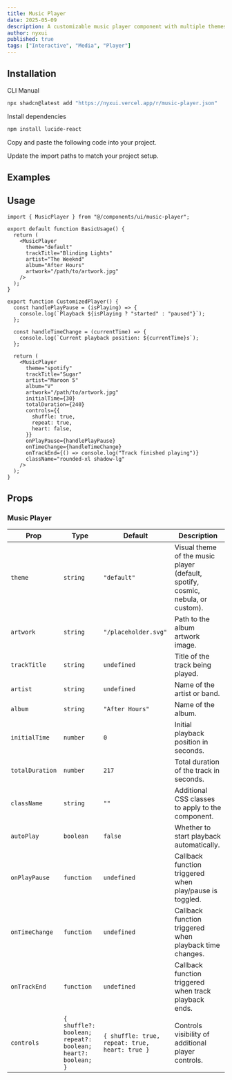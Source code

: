```yaml
---
title: Music Player
date: 2025-05-09
description: A customizable music player component with multiple themes, playback controls, progress tracking, and responsive design.
author: nyxui
published: true
tags: ["Interactive", "Media", "Player"]
---
```


<ComponentPreview name="music-player-demo" />

## Installation

<Tabs defaultValue="cli">

<TabsList>
  <TabsTrigger value="cli">CLI</TabsTrigger>
  <TabsTrigger value="manual">Manual</TabsTrigger>
</TabsList>
<TabsContent value="cli">

```bash
npx shadcn@latest add "https://nyxui.vercel.app/r/music-player.json"
```

</TabsContent>

<TabsContent value="manual">

<Steps>

<Step>Install dependencies</Step>

```bash
npm install lucide-react
```

<Step>Copy and paste the following code into your project.</Step>

<ComponentSource name="music-player" />

<Step>Update the import paths to match your project setup.</Step>

</Steps>

</TabsContent>

</Tabs>

## Examples

<ComponentPreview name="music-player-demo1" />
<ComponentPreview name="music-player-demo2" />

## Usage

```tsx
import { MusicPlayer } from "@/components/ui/music-player";
```

```tsx
export default function BasicUsage() {
  return (
    <MusicPlayer
      theme="default"
      trackTitle="Blinding Lights"
      artist="The Weeknd"
      album="After Hours"
      artwork="/path/to/artwork.jpg"
    />
  );
}
```

```tsx
export function CustomizedPlayer() {
  const handlePlayPause = (isPlaying) => {
    console.log(`Playback ${isPlaying ? "started" : "paused"}`);
  };

  const handleTimeChange = (currentTime) => {
    console.log(`Current playback position: ${currentTime}s`);
  };

  return (
    <MusicPlayer
      theme="spotify"
      trackTitle="Sugar"
      artist="Maroon 5"
      album="V"
      artwork="/path/to/artwork.jpg"
      initialTime={30}
      totalDuration={240}
      controls={{
        shuffle: true,
        repeat: true,
        heart: false,
      }}
      onPlayPause={handlePlayPause}
      onTimeChange={handleTimeChange}
      onTrackEnd={() => console.log("Track finished playing")}
      className="rounded-xl shadow-lg"
    />
  );
}
```

## Props

### Music Player

| Prop            | Type                                                        | Default                                        | Description                                                                     |
| --------------- | ----------------------------------------------------------- | ---------------------------------------------- | ------------------------------------------------------------------------------- |
| `theme`         | `string`                                                    | `"default"`                                    | Visual theme of the music player (default, spotify, cosmic, nebula, or custom). |
| `artwork`       | `string`                                                    | `"/placeholder.svg"`                           | Path to the album artwork image.                                                |
| `trackTitle`    | `string`                                                    | `undefined`                                    | Title of the track being played.                                                |
| `artist`        | `string`                                                    | `undefined`                                    | Name of the artist or band.                                                     |
| `album`         | `string`                                                    | `"After Hours"`                                | Name of the album.                                                              |
| `initialTime`   | `number`                                                    | `0`                                            | Initial playback position in seconds.                                           |
| `totalDuration` | `number`                                                    | `217`                                          | Total duration of the track in seconds.                                         |
| `className`     | `string`                                                    | `""`                                           | Additional CSS classes to apply to the component.                               |
| `autoPlay`      | `boolean`                                                   | `false`                                        | Whether to start playback automatically.                                        |
| `onPlayPause`   | `function`                                                  | `undefined`                                    | Callback function triggered when play/pause is toggled.                         |
| `onTimeChange`  | `function`                                                  | `undefined`                                    | Callback function triggered when playback time changes.                         |
| `onTrackEnd`    | `function`                                                  | `undefined`                                    | Callback function triggered when track playback ends.                           |
| `controls`      | `{ shuffle?: boolean; repeat?: boolean; heart?: boolean; }` | `{ shuffle: true, repeat: true, heart: true }` | Controls visibility of additional player controls.                              |
